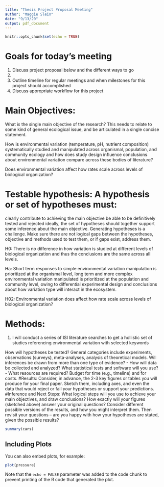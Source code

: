 ```yaml
---
title: "Thesis Project Proposal Meeting"
author: "Maggie Slein"
date: "9/13/20"
output: pdf_document
---
```


```r
knitr::opts_chunk$set(echo = TRUE)
```

# Goals for today's meeting 
1. Discuss project proposal below and the different ways to go
2. 
3. Outline timeline for regular meetings and when milestones for this project should accomplished
4. Discuss appropriate workflow for this project 


# Main Objectives: 
What is the single main objective of the research? This needs to relate to some kind of general ecological issue, and be articulated in a single concise statement.

How is environmental variation (temperature, pH, nutrient composition) systematically studied and manipulated across organismal, population, and community ecology and how does study design influence conclusions about environmental variation compare across these bodies of literature?

Does environmental variation affect how rates scale across levels of biological organization?




# Testable hypothesis: A hypothesis or set of hypotheses must:
clearly contribute to achieving the main objective
be able to be definitively tested and rejected
ideally, the set of hypotheses should together support some inference about the main objective.
Generating hypotheses is a challenge. Make sure there are not logical gaps between the
hypotheses, objective and methods used to test them, or if gaps exist, address them.

H0: There is no difference in how variation is studied at different levels of biological organization and thus the conclusions are the same across all levels.

Ha: Short term responses to simple environmental variation manipulation is prioritized at the organismal level, long term and more complex environmental variation manipulated is prioritized at the population and community level, owing to differential experimental design and conclusions about how variation type will interact in the ecosystem.

H02: Environmental variation does affect how rate scale across levels of biological organization?



# Methods:

1. I will conduct a series of ISI literature searches to get a hollistic set of studies referencing environmental variation with selected keywords


How will hypotheses be tested? General categories include experiments, observations (surveys),
meta-analyses, analysis of theoretical models. Will inferences be drawn from more than one type
of evidence?
- How will data be collected and analyzed? What statistical tests and software will you use?
- What resources are required? Budget for time (e.g., timeline) and for costs.
#Results: Consider, in advance, the 2-3 key figures or tables you will produce for your final
paper. Sketch them, including axes, and even the data that would reject or fail your hypotheses or
support your predictions.
#Inference and Next Steps: What logical steps will you use to achieve your main objectives,
and draw conclusions? How exactly will your figures (sketched above) answer your original
questions? Consider different possible versions of the results, and how you might interpret them.
Then revisit your questions – are you happy with how your hypotheses are stated, given the
possible results?
```r
summary(cars)
```

## Including Plots

You can also embed plots, for example:

```r
plot(pressure)
```

Note that the `echo = FALSE` parameter was added to the code chunk to prevent printing of the R code that generated the plot.
